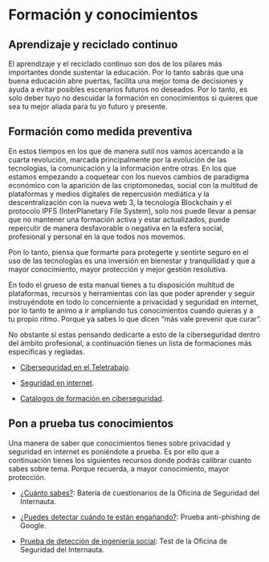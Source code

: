 # Formación y conocimientos

## Aprendizaje y reciclado continuo

El aprendizaje y el reciclado continuo son dos de los pilares más importantes donde sustentar la educación. Por lo tanto sabrás que una buena educación abre puertas, facilita una mejor toma de decisiones y ayuda a evitar posibles escenarios futuros no deseados. Por lo tanto, es solo deber tuyo no descuidar la formación en conocimientos si quieres que sea tu mejor aliada para tu yo futuro y presente.

## Formación como medida preventiva

En estos tiempos en los que de manera sutil nos vamos acercando a la cuarta revolución, marcada principalmente por la evolución de las tecnologías, la comunicación y la información entre otras. En los que estamos empezando a coquetear con los nuevos cambios de paradigma económico con la aparición de las criptomonedas,  social con la multitud de plataformas y medios digitales de repercusión mediática y la descentralización con la nueva web 3, la tecnología Blockchain y el protocolo IPFS (InterPlanetary File System), solo nos puede llevar a pensar que no mantener una formación activa y estar actualizados, puede repercutir de manera desfavorable o negativa en la esfera social, profesional y personal en la que todos nos movemos.

Pon lo tanto, piensa que formarte para protegerte y sentirte seguro en el uso de las tecnologías es una inversión en bienestar y tranquilidad y que a mayor conocimiento, mayor protección y mejor gestión resolutiva.

En todo el grueso de esta manual tienes a tu disposición multitud de plataformas, recursos y herramientas con las que poder aprender y seguir instruyéndote en todo lo concerniente a privacidad y seguridad en internet, por lo tanto te animo a ir ampliando tus conocimientos cuando quieras y a tu propio ritmo. Porque ya sabes lo que dicen "más vale prevenir que curar". 

No obstante si estas pensando dedicarte a esto de la ciberseguridad dentro del ámbito profesional, a continuación tienes un lista de formaciones más especificas y regladas.
 
- [Ciberseguridad en el Teletrabajo](https://learndigital.withgoogle.com/activate/course/cybersecurity-remote-work).
 
- [Seguridad en internet](https://www.cualifica2.es/cursos/Curso-Seguridad-En-Internet).

- [Catálogos de formación en ciberseguridad](https://www.incibe.es/catalogos-formacion-ciberseguridad).
 
## Pon a prueba tus conocimientos

Una manera de saber que conocimientos tienes sobre privacidad y seguridad en internet es poniéndote a prueba. Es por ello que a continuación tienes los siguientes recursos donde podrás calibrar cuanto sabes sobre tema. Porque recuerda, a mayor conocimiento, mayor protección.

- [¿Cuánto sabes?](https://www.osi.es/es/cuanto-sabes): Batería de cuestionarios de la Oficina de Seguridad del Internauta.

- [¿Puedes detectar cuándo te están engañando?](https://phishingquiz.withgoogle.com/?hl=es): Prueba anti-phishing de Google. 

- [Prueba de detección de ingeniería social](https://www.osi.es/es/campanas/ingenieria-social/prueba-deteccion-ingenieria-social#collapsesuscripcion_index): Test de la Oficina de Seguridad del Internauta.
